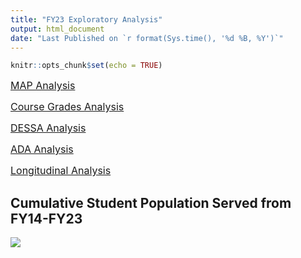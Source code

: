 ```yaml
---
title: "FY23 Exploratory Analysis"
output: html_document
date: "Last Published on `r format(Sys.time(), '%d %B, %Y')`"
---
```


```r
knitr::opts_chunk$set(echo = TRUE)
```

<a href="MAP_Analysis.html" style="font-size: 16px;">MAP Analysis</a>


<a href="Course-Grades-Analysis.html" style="font-size: 16px;">Course Grades Analysis</a>


<a href="DESSA-Analysis.html" style="font-size: 16px;">DESSA Analysis</a>


<a href="ADA_Analysis.html" style="font-size: 16px;">ADA Analysis</a>


<a href="FL-Longitudinal.html" style="font-size: 16px;">Longitudinal Analysis</a>

## Cumulative Student Population Served from FY14-FY23

![](../docs/CumulativeStudentPopulation.png)
